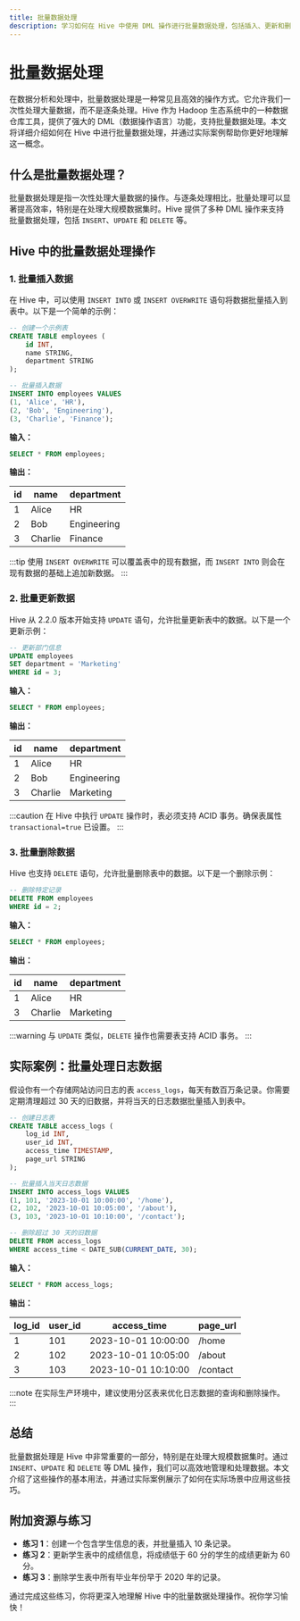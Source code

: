 ```yaml
---
title: 批量数据处理
description: 学习如何在 Hive 中使用 DML 操作进行批量数据处理，包括插入、更新和删除数据的技巧和最佳实践。
---
```


# 批量数据处理

在数据分析和处理中，批量数据处理是一种常见且高效的操作方式。它允许我们一次性处理大量数据，而不是逐条处理。Hive 作为 Hadoop 生态系统中的一种数据仓库工具，提供了强大的 DML（数据操作语言）功能，支持批量数据处理。本文将详细介绍如何在 Hive 中进行批量数据处理，并通过实际案例帮助你更好地理解这一概念。

## 什么是批量数据处理？

批量数据处理是指一次性处理大量数据的操作。与逐条处理相比，批量处理可以显著提高效率，特别是在处理大规模数据集时。Hive 提供了多种 DML 操作来支持批量数据处理，包括 `INSERT`、`UPDATE` 和 `DELETE` 等。

## Hive 中的批量数据处理操作

### 1. 批量插入数据

在 Hive 中，可以使用 `INSERT INTO` 或 `INSERT OVERWRITE` 语句将数据批量插入到表中。以下是一个简单的示例：

```sql
-- 创建一个示例表
CREATE TABLE employees (
    id INT,
    name STRING,
    department STRING
);

-- 批量插入数据
INSERT INTO employees VALUES
(1, 'Alice', 'HR'),
(2, 'Bob', 'Engineering'),
(3, 'Charlie', 'Finance');
```

**输入：**

```sql
SELECT * FROM employees;
```

**输出：**

| id  | name    | department   |
|-----|---------|--------------|
| 1   | Alice   | HR           |
| 2   | Bob     | Engineering  |
| 3   | Charlie | Finance      |

:::tip
使用 `INSERT OVERWRITE` 可以覆盖表中的现有数据，而 `INSERT INTO` 则会在现有数据的基础上追加新数据。
:::

### 2. 批量更新数据

Hive 从 2.2.0 版本开始支持 `UPDATE` 语句，允许批量更新表中的数据。以下是一个更新示例：

```sql
-- 更新部门信息
UPDATE employees
SET department = 'Marketing'
WHERE id = 3;
```

**输入：**

```sql
SELECT * FROM employees;
```

**输出：**

| id  | name    | department   |
|-----|---------|--------------|
| 1   | Alice   | HR           |
| 2   | Bob     | Engineering  |
| 3   | Charlie | Marketing    |

:::caution
在 Hive 中执行 `UPDATE` 操作时，表必须支持 ACID 事务。确保表属性 `transactional=true` 已设置。
:::

### 3. 批量删除数据

Hive 也支持 `DELETE` 语句，允许批量删除表中的数据。以下是一个删除示例：

```sql
-- 删除特定记录
DELETE FROM employees
WHERE id = 2;
```

**输入：**

```sql
SELECT * FROM employees;
```

**输出：**

| id  | name    | department   |
|-----|---------|--------------|
| 1   | Alice   | HR           |
| 3   | Charlie | Marketing    |

:::warning
与 `UPDATE` 类似，`DELETE` 操作也需要表支持 ACID 事务。
:::

## 实际案例：批量处理日志数据

假设你有一个存储网站访问日志的表 `access_logs`，每天有数百万条记录。你需要定期清理超过 30 天的旧数据，并将当天的日志数据批量插入到表中。

```sql
-- 创建日志表
CREATE TABLE access_logs (
    log_id INT,
    user_id INT,
    access_time TIMESTAMP,
    page_url STRING
);

-- 批量插入当天日志数据
INSERT INTO access_logs VALUES
(1, 101, '2023-10-01 10:00:00', '/home'),
(2, 102, '2023-10-01 10:05:00', '/about'),
(3, 103, '2023-10-01 10:10:00', '/contact');

-- 删除超过 30 天的旧数据
DELETE FROM access_logs
WHERE access_time < DATE_SUB(CURRENT_DATE, 30);
```

**输入：**

```sql
SELECT * FROM access_logs;
```

**输出：**

| log_id | user_id | access_time         | page_url  |
|--------|---------|---------------------|-----------|
| 1      | 101     | 2023-10-01 10:00:00 | /home     |
| 2      | 102     | 2023-10-01 10:05:00 | /about    |
| 3      | 103     | 2023-10-01 10:10:00 | /contact  |

:::note
在实际生产环境中，建议使用分区表来优化日志数据的查询和删除操作。
:::

## 总结

批量数据处理是 Hive 中非常重要的一部分，特别是在处理大规模数据集时。通过 `INSERT`、`UPDATE` 和 `DELETE` 等 DML 操作，我们可以高效地管理和处理数据。本文介绍了这些操作的基本用法，并通过实际案例展示了如何在实际场景中应用这些技巧。

## 附加资源与练习

- **练习 1**：创建一个包含学生信息的表，并批量插入 10 条记录。
- **练习 2**：更新学生表中的成绩信息，将成绩低于 60 分的学生的成绩更新为 60 分。
- **练习 3**：删除学生表中所有毕业年份早于 2020 年的记录。

通过完成这些练习，你将更深入地理解 Hive 中的批量数据处理操作。祝你学习愉快！